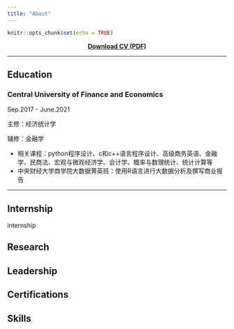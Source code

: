 ```yaml
---
title: "About"
---
```


```r
knitr::opts_chunk$set(echo = TRUE)
```

<center>

[**Download CV (PDF)**](简历_吴宇翀_中央财经大学_经济统计学.pdf)

</center>

***

## Education

### Central University of Finance and Economics

<div align="right">Sep.2017 - June.2021</div>

主修：经济统计学

辅修：金融学

+ 相关课程：python程序设计、c和c++语言程序设计、高级商务英语、金融学、民商法、宏观与微观经济学、会计学、概率与数理统计、统计计算等
+ 中央财经大学商学院大数据菁英班：使用R语言进行大数据分析及撰写商业报告

***

## Internship

internship

## Research

## Leadership

## Certifications

## Skills